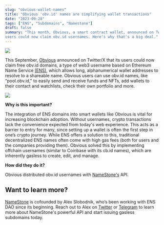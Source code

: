 ```yaml
---
slug: "obvious-wallet-names"
title: "Obvious 'obv.id' names are simplifying wallet transactions"
date: "2023-09-28"
tags: ["ENS", "Subdomains", "Namestone"]
draft: false
summary: "This month, Obvious, a smart contract wallet, announced on Twitter/X that its
users could now claim obv.id usernames. Here's why that's a big deal."
---
```


![](https://hackmd.io/_uploads/ryYgVEMea.png)

This September, [Obvious](https://www.obvious.technology/) announced on Twitter/X that its
users could now claim free obv.id domains, a type of web3 username based on Ethereum Name
Service [(ENS)](https://ens.domains/), which allows long, alphanumerical wallet addresses to resolve to a shareable name. Obvious
users can use obv.id names, like “pool.obv.id," to easily send and receive funds and NFTs,
add wallets to their contact and watchlists, check their own portfolio and more.

![](https://hackmd.io/_uploads/HJWN3mfgp.png)

**Why is this important?**

The integration of ENS domains into smart wallets like Obvious is vital for increasing blockchain
adoption. Without usernames, crypto transactions lack the convenience
expected from today's web experience. This acts as a barrier to entry for many, since setting up a wallet is
often the first step in one’s crypto journey. While ENS offers a solution to this, traditional
decentralized ENS names often come with high gas fees (both for users and the companies
providing them). Obvious solved this by implementing offchain usernames (similar to Coinbase
with its cb.id names), which are inherently gasless to create, edit, and manage.

**How did they do it?**

Obvious distributed obv.id usernames with [NameStone's](https://namestone.xyz) API.

## Want to learn more?

[NameStone](https://namestone.xyz) is cofounded by Alex Slobodnik, who’s been working with ENS DAO since its beginning.
Reach out to Alex on [Twitter](https://twitter.com/AlexSlobodnik) or [Telegram](https://t.me/superslobo) to
learn more about NameStone's powerful API and start issuing gasless subdomains today.
